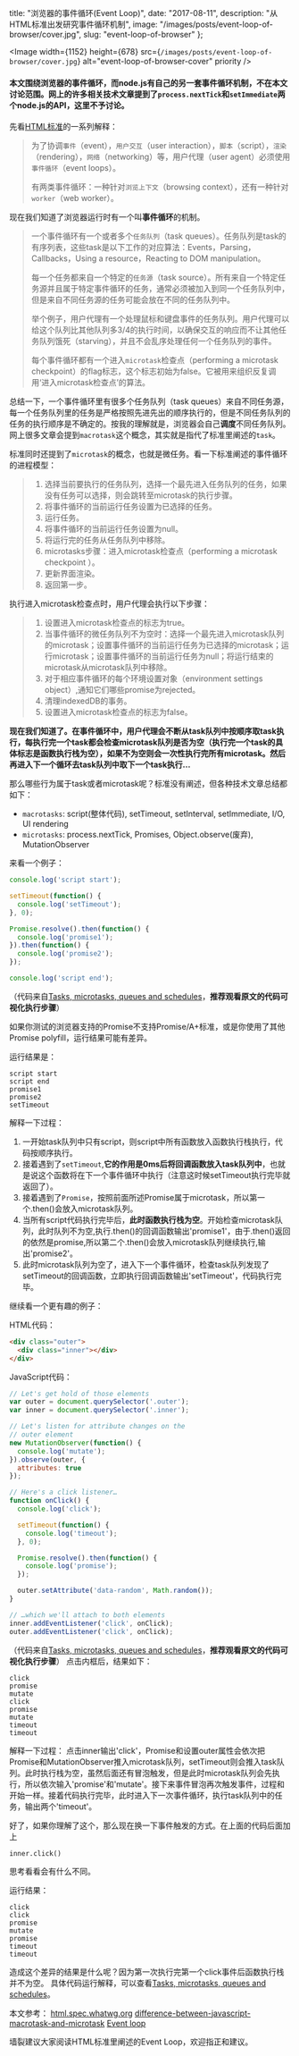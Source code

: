    title: "浏览器的事件循环(Event Loop)",
  date: "2017-08-11",
  description: "从HTML标准出发研究事件循环机制",
  image: "/images/posts/event-loop-of-browser/cover.jpg",
  slug: "event-loop-of-browser"
};

<Image width={1152} height={678} src={`/images/posts/event-loop-of-browser/cover.jpg`} alt="event-loop-of-browser-cover" priority />

#### 本文围绕浏览器的事件循环，而node.js有自己的另一套事件循环机制，不在本文讨论范围。网上的许多相关技术文章提到了`process.nextTick`和`setImmediate`两个node.js的API，这里不予讨论。

先看[HTML标准][1]的一系列解释：

>为了协调`事件`（event），`用户交互`（user interaction），`脚本`（script），`渲染`（rendering），`网络`（networking）等，用户代理（user agent）必须使用`事件循环`（event loops）。
>
> 有两类事件循环：一种针对`浏览上下文`（browsing context），还有一种针对`worker`（web worker）。

现在我们知道了浏览器运行时有一个叫**事件循环**的机制。

>一个事件循环有一个或者多个`任务队列`（task queues）。任务队列是task的有序列表，这些task是以下工作的对应算法：Events，Parsing，Callbacks，Using a resource，Reacting to DOM manipulation。
>
>每一个任务都来自一个特定的`任务源`（task source）。所有来自一个特定任务源并且属于特定事件循环的任务，通常必须被加入到同一个任务队列中，但是来自不同任务源的任务可能会放在不同的任务队列中。
>
>举个例子，用户代理有一个处理鼠标和键盘事件的任务队列。用户代理可以给这个队列比其他队列多3/4的执行时间，以确保交互的响应而不让其他任务队列饿死（starving），并且不会乱序处理任何一个任务队列的事件。
>
>每个事件循环都有一个进入`microtask`检查点（performing a microtask checkpoint）的flag标志，这个标志初始为false。它被用来组织反复调用‘进入microtask检查点’的算法。

总结一下，一个事件循环里有很多个任务队列（task queues）来自不同任务源，每一个任务队列里的任务是严格按照先进先出的顺序执行的，但是不同任务队列的任务的执行顺序是不确定的。按我的理解就是，浏览器会自己**调度**不同任务队列。网上很多文章会提到`macrotask`这个概念，其实就是指代了标准里阐述的`task`。

标准同时还提到了`microtask`的概念，也就是微任务。看一下标准阐述的事件循环的进程模型：

>  1. 选择当前要执行的任务队列，选择一个最先进入任务队列的任务，如果没有任务可以选择，则会跳转至microtask的执行步骤。
>  2. 将事件循环的当前运行任务设置为已选择的任务。
>  3. 运行任务。
>  4. 将事件循环的当前运行任务设置为null。
>  5. 将运行完的任务从任务队列中移除。
>  6. microtasks步骤：进入microtask检查点（performing a microtask checkpoint ）。
>  7. 更新界面渲染。
>  8. 返回第一步。

执行进入microtask检查点时，用户代理会执行以下步骤：

>  1. 设置进入microtask检查点的标志为true。
>  2. 当事件循环的微任务队列不为空时：选择一个最先进入microtask队列的microtask；设置事件循环的当前运行任务为已选择的microtask；运行microtask；设置事件循环的当前运行任务为null；将运行结束的microtask从microtask队列中移除。
>  3. 对于相应事件循环的每个环境设置对象（environment settings object）,通知它们哪些promise为rejected。
>  4. 清理indexedDB的事务。
>  5. 设置进入microtask检查点的标志为false。

**现在我们知道了。在事件循环中，用户代理会不断从task队列中按顺序取task执行，每执行完一个task都会检查microtask队列是否为空（执行完一个task的具体标志是函数执行栈为空），如果不为空则会一次性执行完所有microtask。然后再进入下一个循环去task队列中取下一个task执行...**


那么哪些行为属于task或者microtask呢？标准没有阐述，但各种技术文章总结都如下：

 - `macrotasks`: script(整体代码), setTimeout, setInterval, setImmediate, I/O, UI rendering
 - `microtasks`: process.nextTick, Promises, Object.observe(废弃), MutationObserver


来看一个例子：

```javascript
console.log('script start');

setTimeout(function() {
  console.log('setTimeout');
}, 0);

Promise.resolve().then(function() {
  console.log('promise1');
}).then(function() {
  console.log('promise2');
});

console.log('script end');
```
（代码来自[Tasks, microtasks, queues and schedules][2]，**推荐观看原文的代码可视化执行步骤**）

如果你测试的浏览器支持的Promise不支持Promise/A+标准，或是你使用了其他Promise polyfill，运行结果可能有差异。

运行结果是：
```
script start
script end
promise1
promise2
setTimeout
```
解释一下过程：

1. 一开始task队列中只有script，则script中所有函数放入函数执行栈执行，代码按顺序执行。
2. 接着遇到了`setTimeout`,**它的作用是0ms后将回调函数放入task队列中**，也就是说这个函数将在下一个事件循环中执行（注意这时候setTimeout执行完毕就返回了）。
3. 接着遇到了`Promise`，按照前面所述Promise属于microtask，所以第一个.then()会放入microtask队列。
4. 当所有script代码执行完毕后，**此时函数执行栈为空**。开始检查microtask队列，此时队列不为空,执行.then()的回调函数输出'promise1'，由于.then()返回的依然是promise,所以第二个.then()会放入microtask队列继续执行,输出'promise2'。
5. 此时microtask队列为空了，进入下一个事件循环，检查task队列发现了setTimeout的回调函数，立即执行回调函数输出'setTimeout'，代码执行完毕。

继续看一个更有趣的例子：

HTML代码：
```HTML
<div class="outer">
  <div class="inner"></div>
</div>
```
JavaScript代码：
```javascript
// Let's get hold of those elements
var outer = document.querySelector('.outer');
var inner = document.querySelector('.inner');

// Let's listen for attribute changes on the
// outer element
new MutationObserver(function() {
  console.log('mutate');
}).observe(outer, {
  attributes: true
});

// Here's a click listener…
function onClick() {
  console.log('click');

  setTimeout(function() {
    console.log('timeout');
  }, 0);

  Promise.resolve().then(function() {
    console.log('promise');
  });

  outer.setAttribute('data-random', Math.random());
}

// …which we'll attach to both elements
inner.addEventListener('click', onClick);
outer.addEventListener('click', onClick);
```
（代码来自[Tasks, microtasks, queues and schedules][3]，**推荐观看原文的代码可视化执行步骤**）
点击内框后，结果如下：
```
click
promise
mutate
click
promise
mutate
timeout
timeout
```
解释一下过程：
点击inner输出'click'，Promise和设置outer属性会依次把Promise和MutationObserver推入microtask队列，setTimeout则会推入task队列。此时执行栈为空，虽然后面还有冒泡触发，但是此时microtask队列会先执行，所以依次输入'promise'和'mutate'。接下来事件冒泡再次触发事件，过程和开始一样。接着代码执行完毕，此时进入下一次事件循环，执行task队列中的任务，输出两个'timeout'。

好了，如果你理解了这个，那么现在换一下事件触发的方式。在上面的代码后面加上
```
inner.click()
```
思考看看会有什么不同。

运行结果：
```
click
click
promise
mutate
promise
timeout
timeout
```

造成这个差异的结果是什么呢？因为第一次执行完第一个click事件后函数执行栈并不为空。
具体代码运行解释，可以查看[Tasks, microtasks, queues and schedules][4]。


本文参考：
[html.spec.whatwg.org][5]
[difference-between-javascript-macrotask-and-microtask][6]
[Event loop][7]

墙裂建议大家阅读HTML标准里阐述的Event Loop，欢迎指正和建议。


  [1]: https://html.spec.whatwg.org/multipage/webappapis.html#event-loops
  [2]: https://jakearchibald.com/2015/tasks-microtasks-queues-and-schedules/
  [3]: https://jakearchibald.com/2015/tasks-microtasks-queues-and-schedules/
  [4]: https://jakearchibald.com/2015/tasks-microtasks-queues-and-schedules/
  [5]: https://html.spec.whatwg.org/multipage/webappapis.html#event-loops
  [6]: https://blog.keifergu.me/2017/03/23/difference-between-javascript-macrotask-and-microtask/
  [7]: http://www.jianshu.com/p/1ee6c21f6efa
